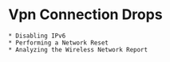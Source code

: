 # Vpn Connection Drops
    * Disabling IPv6
    * Performing a Network Reset
    * Analyzing the Wireless Network Report